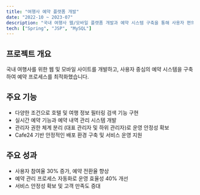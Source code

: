 ```yaml
---
title: "여행사 예약 플랫폼 개발"
date: "2022-10 ~ 2023-07"
description: "국내 여행사 웹/모바일 플랫폼 개발과 예약 시스템 구축을 통해 사용자 편의성과 운영 효율성 강화"
tech: ["Spring", "JSP", "MySQL"]
---
```


## 프로젝트 개요
국내 여행사를 위한 웹 및 모바일 사이트를 개발하고, 사용자 중심의 예약 시스템을 구축하여 예약 프로세스를 최적화했습니다.

## 주요 기능
- 다양한 조건으로 호텔 및 여행 정보 필터링 검색 기능 구현  
- 실시간 예약 기능과 예약 내역 관리 시스템 개발  
- 관리자 권한 체계 분리 (대표 관리자 및 하위 관리자)로 운영 안정성 확보  
- Cafe24 기반 안정적인 배포 환경 구축 및 서비스 운영 지원  

## 주요 성과
- 사용자 참여율 30% 증가, 예약 전환율 향상  
- 예약 관리 프로세스 자동화로 운영 효율성 40% 개선  
- 서비스 안정성 확보 및 고객 만족도 증대  
